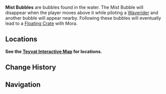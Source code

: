 {{Terminology Infobox
|title        = Mist Bubble
|image        = Mist Bubble.png
|world        = Teyvat
|type         = Exploration
}}
'''Mist Bubbles''' are bubbles found in the water. The Mist Bubble will disappear when the player moves above it while piloting a [[Waverider]] and another bubble will appear nearby. Following these bubbles will eventually lead to a [[Floating Crate]] with Mora.

==Locations==
'''See the [https://webstatic-sea.mihoyo.com/app/ys-map-sea/index.html#/map/2?shown_types=191 Teyvat Interactive Map] for locations.'''

==Change History==
{{Change History|1.6}}

==Navigation==
{{Exploration Navbox}}